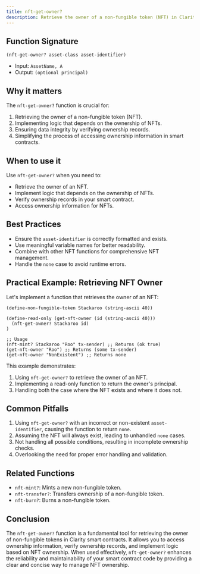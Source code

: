 ```yaml
---
title: nft-get-owner?
description: Retrieve the owner of a non-fungible token (NFT) in Clarity smart contracts.
---
```


## Function Signature

```clarity
(nft-get-owner? asset-class asset-identifier)
```

- Input: `AssetName, A`
- Output: `(optional principal)`

## Why it matters

The `nft-get-owner?` function is crucial for:

1. Retrieving the owner of a non-fungible token (NFT).
2. Implementing logic that depends on the ownership of NFTs.
3. Ensuring data integrity by verifying ownership records.
4. Simplifying the process of accessing ownership information in smart contracts.

## When to use it

Use `nft-get-owner?` when you need to:

- Retrieve the owner of an NFT.
- Implement logic that depends on the ownership of NFTs.
- Verify ownership records in your smart contract.
- Access ownership information for NFTs.

## Best Practices

- Ensure the `asset-identifier` is correctly formatted and exists.
- Use meaningful variable names for better readability.
- Combine with other NFT functions for comprehensive NFT management.
- Handle the `none` case to avoid runtime errors.

## Practical Example: Retrieving NFT Owner

Let's implement a function that retrieves the owner of an NFT:

```clarity
(define-non-fungible-token Stackaroo (string-ascii 40))

(define-read-only (get-nft-owner (id (string-ascii 40)))
  (nft-get-owner? Stackaroo id)
)

;; Usage
(nft-mint? Stackaroo "Roo" tx-sender) ;; Returns (ok true)
(get-nft-owner "Roo") ;; Returns (some tx-sender)
(get-nft-owner "NonExistent") ;; Returns none
```

This example demonstrates:
1. Using `nft-get-owner?` to retrieve the owner of an NFT.
2. Implementing a read-only function to return the owner's principal.
3. Handling both the case where the NFT exists and where it does not.

## Common Pitfalls

1. Using `nft-get-owner?` with an incorrect or non-existent `asset-identifier`, causing the function to return `none`.
2. Assuming the NFT will always exist, leading to unhandled `none` cases.
3. Not handling all possible conditions, resulting in incomplete ownership checks.
4. Overlooking the need for proper error handling and validation.

## Related Functions

- `nft-mint?`: Mints a new non-fungible token.
- `nft-transfer?`: Transfers ownership of a non-fungible token.
- `nft-burn?`: Burns a non-fungible token.

## Conclusion

The `nft-get-owner?` function is a fundamental tool for retrieving the owner of non-fungible tokens in Clarity smart contracts. It allows you to access ownership information, verify ownership records, and implement logic based on NFT ownership. When used effectively, `nft-get-owner?` enhances the reliability and maintainability of your smart contract code by providing a clear and concise way to manage NFT ownership.
